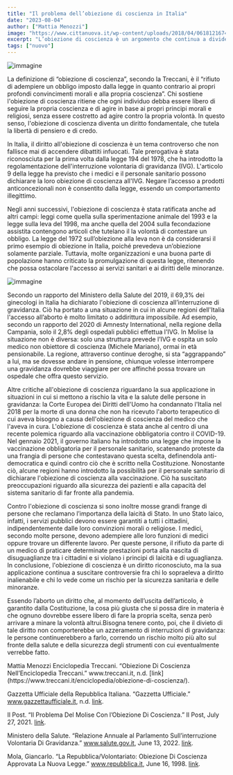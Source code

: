 ```yaml
---
title: "Il problema dell’obiezione di coscienza in Italia"
date: "2023-08-04"
author: ["Mattia Menozzi"]
image: "https://www.cittanuova.it/wp-content/uploads/2018/04/0618121674aa-720x0-c-default.jpg"
excerpt: "L’obiezione di coscienza è un argomento che continua a dividere gli italiani, soprattutto riguardo il tema dell’aborto.\nRitorna così l’eterna domanda: è giusto limitare la libertà degli altri per garantire la propria?"
tags: ["nuovo"]
---
```

![immagine](https://www.cittanuova.it/wp-content/uploads/2018/04/0618121674aa-720x0-c-default.jpg)

La definizione di “obiezione di coscienza”, secondo la Treccani, è il “rifiuto di adempiere un obbligo imposto dalla legge in quanto contrario ai propri profondi convincimenti morali e alla propria coscienza”. Chi sostiene l'obiezione di coscienza ritiene che ogni individuo debba essere libero di seguire la propria coscienza e di agire in base ai propri principi morali e religiosi, senza essere costretto ad agire contro la propria volontà. In questo senso, l'obiezione di coscienza diventa un diritto fondamentale, che tutela la libertà di pensiero e di credo.

In Italia, il diritto all'obiezione di coscienza è un tema controverso che non fallisce mai di accendere dibattiti infuocati. 
Tale prerogativa è stata riconosciuta per la prima volta dalla legge 194 del 1978, che ha introdotto la regolamentazione dell'interruzione volontaria di gravidanza (IVG). L'articolo 9 della legge ha previsto che i medici e il personale sanitario possono dichiarare la loro obiezione di coscienza all'IVG.
Negare l’accesso a prodotti anticoncezionali non è consentito dalla legge, essendo un comportamento illegittimo.

Negli anni successivi, l'obiezione di coscienza è stata ratificata anche ad altri campi: leggi come quella sulla sperimentazione animale del 1993 e la legge sulla leva del 1998, ma anche quella del 2004 sulla fecondazione assistita contengono articoli che tutelano il la volontà di contestare un obbligo. La legge del 1972 sull’obiezione alla leva non è da considerarsi il primo esempio di obiezione in Italia, poiché prevedeva un’obiezione solamente parziale.
Tuttavia, molte organizzazioni e una buona parte di popolazione hanno criticato la promulgazione di questa legge, ritenendo che possa ostacolare l'accesso ai servizi sanitari e ai diritti delle minoranze.

![immagine](https://i0.wp.com/www.socialnews.it/wp-content/uploads/2014/obiezione-di-coscienza_legge-194_Ivg.jpg?resize=956%2C666)

Secondo un rapporto del Ministero della Salute del 2019, il 69,3% dei ginecologi in Italia ha dichiarato l'obiezione di coscienza all’interruzione di gravidanza. Ciò ha portato a una situazione in cui in alcune regioni dell'Italia l'accesso all’aborto è molto limitato o addirittura impossibile. Ad esempio, secondo un rapporto del 2020 di Amnesty International, nella regione della Campania, solo il 2,8% degli ospedali pubblici effettua l'IVG. In Molise la situazione non è diversa: solo una struttura prevede l’IVG e ospita un solo medico non obiettore di coscienza (Michele Mariano), ormai in età pensionabile. La regione, attraverso continue deroghe, si sta “aggrappando” a lui, ma se dovesse andare in pensione, chiunque volesse interrompere una gravidanza dovrebbe viaggiare per ore affinché possa trovare un ospedale che offra questo servizio. 

Altre critiche all'obiezione di coscienza riguardano la sua applicazione in situazioni in cui si mettono a rischio la vita e la salute delle persone in gravidanza: la Corte Europea dei Diritti dell'Uomo ha condannato l'Italia nel 2018 per la morte di una donna che non ha ricevuto l'aborto terapeutico di cui aveva bisogno a causa dell'obiezione di coscienza del medico che l'aveva in cura.
L'obiezione di coscienza è stata anche al centro di una recente polemica riguardo alla vaccinazione obbligatoria contro il COVID-19. Nel gennaio 2021, il governo italiano ha introdotto una legge che impone la vaccinazione obbligatoria per il personale sanitario, scatenando proteste da una frangia di persone che contestavano questa scelta, definendola anti-democratica e quindi contro ciò che è scritto nella Costituzione.
Nonostante ciò, alcune regioni hanno introdotto la possibilità per il personale sanitario di dichiarare l'obiezione di coscienza alla vaccinazione. Ciò ha suscitato preoccupazioni riguardo alla sicurezza dei pazienti e alla capacità del sistema sanitario di far fronte alla pandemia.

Contro l'obiezione di coscienza si sono inoltre mosse grandi frange di persone che reclamano l’importanza della laicità di Stato. 
In uno Stato laico, infatti, i servizi pubblici devono essere garantiti a tutti i cittadini, indipendentemente dalle loro convinzioni morali o religiose. I medici, secondo molte persone, devono adempiere alle loro funzioni di medici oppure trovare un differente lavoro.
Per queste persone, il rifiuto da parte di un medico di praticare determinate prestazioni porta alla nascita di disuguaglianze tra i cittadini e si violano i principi di laicità e di uguaglianza.
In conclusione, l'obiezione di coscienza è un diritto riconosciuto, ma la sua applicazione continua a suscitare controversie fra chi lo sopraeleva a diritto inalienabile e chi lo vede come un rischio per la sicurezza sanitaria e delle minoranze.

Essendo l’aborto un diritto che, al momento dell’uscita dell’articolo, è garantito dalla Costituzione, la cosa più giusta che si possa dire in materia è che ognuno dovrebbe essere libero di fare la propria scelta, senza però arrivare a minare la volontà altrui.Bisogna tenere conto, poi, che il divieto di tale diritto non comporterebbe un azzeramento di interruzioni di gravidanza: le persone continuerebbero a farlo, correndo un rischio molto più alto sul fronte della salute e della sicurezza degli strumenti con cui eventualmente verrebbe fatto.


<Signature>
    Mattia Menozzi
</Signature>


<Bibliography>
Enciclopedia Treccani. “Obiezione Di Coscienza Nell’Enciclopedia Treccani.” www.treccani.it, n.d. [link](https://www.treccani.it/enciclopedia/obiezione-di-coscienza/).


Gazzetta Ufficiale della Repubblica Italiana. “Gazzetta Ufficiale.” www.gazzettaufficiale.it, n.d. [link](https://www.gazzettaufficiale.it/atto/serie_generale/caricaDettaglioAtto/originario?atto.dataPubblicazioneGazzetta=1972-12-18&atto.codiceRedazionale=072U0772&elenco30giorni=false).


Il Post. “Il Problema Del Molise Con l’Obiezione Di Coscienza.” Il Post, July 27, 2021. [link](https://www.ilpost.it/2021/07/27/molise-obiezione-coscienza-aborto/).

Ministero della Salute. “Relazione Annuale al Parlamento Sull’interruzione Volontaria Di Gravidanza.” www.salute.gov.it, June 13, 2022. [link](https://www.salute.gov.it/portale/news/p3_2_1_1_1.jsp?menu=notizie&id=5929).


Mola, Giancarlo. “La Repubblica/Volontariato: Obiezione Di Coscienza Approvata La Nuova Legge.” www.repubblica.it, June 16, 1998. [link](https://www.repubblica.it/online/volontariato/obie/obie1/obie1.html).
</Bibliography>
